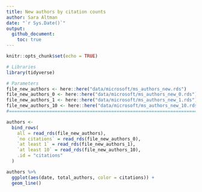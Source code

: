 ```yaml
---
title: New authors by citation counts 
author: Sara Altman 
date: "`r Sys.Date()`"
output: 
  github_document:
    toc: true
---
```


```r
knitr::opts_chunk$set(echo = TRUE)
```

```r
# Libraries
library(tidyverse)

# Parameters
file_new_authors <- here::here("data/microsoft/ms_authors_new.rds")
file_new_authors_0 <- here::here("data/microsoft/ms_authors_new_0.rds")
file_new_authors_1 <- here::here("data/microsoft/ms_authors_new_1.rds")
file_new_authors_10 <- here::here("data/microsoft/ms_authors_new_10.rds")
#===============================================================================

authors <-
  bind_rows(
    all = read_rds(file_new_authors),
    `no citations` = read_rds(file_new_authors_0),
    `at least 1` = read_rds(file_new_authors_1),
    `at least 10` = read_rds(file_new_authors_10),
    .id = "citations"
  )
```

```r
authors %>% 
  ggplot(aes(date, total_authors, color = citations)) +
  geom_line()
```

